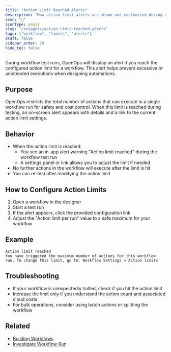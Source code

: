 ```yaml
---
title: "Action Limit Reached Alerts"
description: "How action limit alerts are shown and customized during workflow test runs."
icon: "🚨"
iconType: emoji
slug: "/snippets/action-limit-reached-alerts"
tags: ["workflow", "limits", "alerts"]
draft: false
sidebar_order: 10
hide_toc: false
---
```


During workflow test runs, OpenOps will display an alert if you reach the configured action limit for a workflow. This alert helps prevent excessive or unintended executions when designing automations.

## Purpose
OpenOps restricts the total number of actions that can execute in a single workflow run for safety and cost control. When this limit is reached during testing, an on-screen alert appears with details and a link to the current action limit settings.

## Behavior
- When the action limit is reached:
  - You see an in-app alert warning "Action limit reached" during the workflow test run
  - A settings panel or link allows you to adjust the limit if needed
- No further actions in the workflow will execute after the limit is hit
- You can re-test after modifying the action limit

## How to Configure Action Limits

1. Open a workflow in the designer
2. Start a test run
3. If the alert appears, click the provided configuration link
4. Adjust the "Action limit per run" value to a safe maximum for your workflow

## Example

```plaintext
Action limit reached
You have triggered the maximum number of actions for this workflow run. To change this limit, go to: Workflow Settings > Action limits
```

## Troubleshooting
- If your workflow is unexpectedly halted, check if you hit the action limit
- Increase the limit only if you understand the action count and associated cloud costs
- For bulk operations, consider using batch actions or splitting the workflow

## Related
- [Building Workflows](/workflow-management/building-workflows)
- [Investigate Workflow Run](/workflow-management/investigate-workflow-run)
